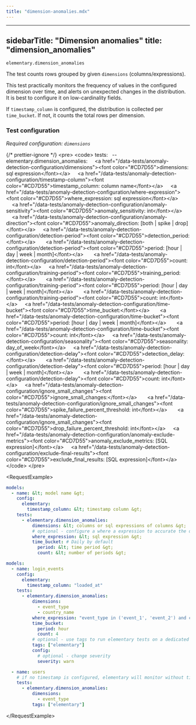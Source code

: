 ```yaml
---
title: "dimension-anomalies.mdx"
---
```


---
sidebarTitle: "Dimension anomalies"
title: "dimension_anomalies"
---

`elementary.dimension_anomalies`

The test counts rows grouped by given `dimensions` (columns/expressions).

This test practically monitors the frequency of values in the configured dimension over time, and alerts on unexpected changes in the distribution.
It is best to configure it on low-cardinality fields.

If `timestamp_column` is configured, the distribution is collected per `time_bucket`. If not, it counts the total rows per dimension.

### Test configuration

_Required configuration: `dimensions`_

{/* prettier-ignore */}
&lt;pre&gt;
 &lt;code&gt;
  tests:
    &nbsp;&nbsp;-- elementary.dimension_anomalies:
      &nbsp;&nbsp;&nbsp;&nbsp;&lt;a href="/data-tests/anomaly-detection-configuration/dimensions"&gt;&lt;font color="#CD7D55"&gt;dimensions: sql expression&lt;/font&gt;&lt;/a&gt;
      &nbsp;&nbsp;&nbsp;&nbsp;&lt;a href="/data-tests/anomaly-detection-configuration/timestamp-column"&gt;&lt;font color="#CD7D55"&gt;timestamp_column: column name&lt;/font&gt;&lt;/a&gt;
      &nbsp;&nbsp;&nbsp;&nbsp;&lt;a href="/data-tests/anomaly-detection-configuration/where-expression"&gt;&lt;font color="#CD7D55"&gt;where_expression: sql expression&lt;/font&gt;&lt;/a&gt;
      &nbsp;&nbsp;&nbsp;&nbsp;&lt;a href="/data-tests/anomaly-detection-configuration/anomaly-sensitivity"&gt;&lt;font color="#CD7D55"&gt;anomaly_sensitivity: int&lt;/font&gt;&lt;/a&gt;
      &nbsp;&nbsp;&nbsp;&nbsp;&lt;a href="/data-tests/anomaly-detection-configuration/anomaly-direction"&gt;&lt;font color="#CD7D55"&gt;anomaly_direction: [both | spike | drop]&lt;/font&gt;&lt;/a&gt;
      &nbsp;&nbsp;&nbsp;&nbsp;&lt;a href="/data-tests/anomaly-detection-configuration/detection-period"&gt;&lt;font color="#CD7D55"&gt;detection_period:&lt;/font&gt;&lt;/a&gt;
      &nbsp;&nbsp;&nbsp;&nbsp;&nbsp;&nbsp;&lt;a href="/data-tests/anomaly-detection-configuration/detection-period"&gt;&lt;font color="#CD7D55"&gt;period: [hour | day | week | month]&lt;/font&gt;&lt;/a&gt;
      &nbsp;&nbsp;&nbsp;&nbsp;&nbsp;&nbsp;&lt;a href="/data-tests/anomaly-detection-configuration/detection-period"&gt;&lt;font color="#CD7D55"&gt;count: int&lt;/font&gt;&lt;/a&gt;
      &nbsp;&nbsp;&nbsp;&nbsp;&lt;a href="/data-tests/anomaly-detection-configuration/training-period"&gt;&lt;font color="#CD7D55"&gt;training_period:&lt;/font&gt;&lt;/a&gt;
      &nbsp;&nbsp;&nbsp;&nbsp;&nbsp;&nbsp;&lt;a href="/data-tests/anomaly-detection-configuration/training-period"&gt;&lt;font color="#CD7D55"&gt;period: [hour | day | week | month]&lt;/font&gt;&lt;/a&gt;
      &nbsp;&nbsp;&nbsp;&nbsp;&nbsp;&nbsp;&lt;a href="/data-tests/anomaly-detection-configuration/training-period"&gt;&lt;font color="#CD7D55"&gt;count: int&lt;/font&gt;&lt;/a&gt;
      &nbsp;&nbsp;&nbsp;&nbsp;&lt;a href="/data-tests/anomaly-detection-configuration/time-bucket"&gt;&lt;font color="#CD7D55"&gt;time_bucket:&lt;/font&gt;&lt;/a&gt;
      &nbsp;&nbsp;&nbsp;&nbsp;&nbsp;&nbsp;&lt;a href="/data-tests/anomaly-detection-configuration/time-bucket"&gt;&lt;font color="#CD7D55"&gt;period: [hour | day | week | month]&lt;/font&gt;&lt;/a&gt;
      &nbsp;&nbsp;&nbsp;&nbsp;&nbsp;&nbsp;&lt;a href="/data-tests/anomaly-detection-configuration/time-bucket"&gt;&lt;font color="#CD7D55"&gt;count: int&lt;/font&gt;&lt;/a&gt;
      &nbsp;&nbsp;&nbsp;&nbsp;&lt;a href="/data-tests/anomaly-detection-configuration/seasonality"&gt;&lt;font color="#CD7D55"&gt;seasonality: day_of_week&lt;/font&gt;&lt;/a&gt;
      &nbsp;&nbsp;&nbsp;&nbsp;&lt;a href="/data-tests/anomaly-detection-configuration/detection-delay"&gt;&lt;font color="#CD7D55"&gt;detection_delay:&lt;/font&gt;&lt;/a&gt;
      &nbsp;&nbsp;&nbsp;&nbsp;&nbsp;&nbsp;&lt;a href="/data-tests/anomaly-detection-configuration/detection-delay"&gt;&lt;font color="#CD7D55"&gt;period: [hour | day | week | month]&lt;/font&gt;&lt;/a&gt;
      &nbsp;&nbsp;&nbsp;&nbsp;&nbsp;&nbsp;&lt;a href="/data-tests/anomaly-detection-configuration/detection-delay"&gt;&lt;font color="#CD7D55"&gt;count: int&lt;/font&gt;&lt;/a&gt;
      &nbsp;&nbsp;&nbsp;&nbsp;&lt;a href="/data-tests/anomaly-detection-configuration/ignore_small_changes"&gt;&lt;font color="#CD7D55"&gt;ignore_small_changes:&lt;/font&gt;&lt;/a&gt;
      &nbsp;&nbsp;&nbsp;&nbsp;&nbsp;&nbsp;&lt;a href="/data-tests/anomaly-detection-configuration/ignore_small_changes"&gt;&lt;font color="#CD7D55"&gt;spike_failure_percent_threshold: int&lt;/font&gt;&lt;/a&gt;
      &nbsp;&nbsp;&nbsp;&nbsp;&nbsp;&nbsp;&lt;a href="/data-tests/anomaly-detection-configuration/ignore_small_changes"&gt;&lt;font color="#CD7D55"&gt;drop_failure_percent_threshold: int&lt;/font&gt;&lt;/a&gt;
      &nbsp;&nbsp;&nbsp;&nbsp;&lt;a href="/data-tests/anomaly-detection-configuration/anomaly-exclude-metrics"&gt;&lt;font color="#CD7D55"&gt;anomaly_exclude_metrics: [SQL expression]&lt;/font&gt;&lt;/a&gt;
      &nbsp;&nbsp;&nbsp;&nbsp;&lt;a href="/data-tests/anomaly-detection-configuration/exclude-final-results"&gt;&lt;font color="#CD7D55"&gt;exclude_final_results: [SQL expression]&lt;/font&gt;&lt;/a&gt;
 &lt;/code&gt;
&lt;/pre&gt;

&lt;RequestExample&gt;

```yml Models
models:
  - name: &lt; model name &gt;
    config:
      elementary:
        timestamp_column: &lt; timestamp column &gt;
    tests:
      - elementary.dimension_anomalies:
          dimensions: &lt; columns or sql expressions of columns &gt;
          # optional - configure a where a expression to accurate the dimension monitoring
          where_expression: &lt; sql expression &gt;
          time_bucket: # Daily by default
            period: &lt; time period &gt;
            count: &lt; number of periods &gt;
```

```yml Models example
models:
  - name: login_events
    config:
      elementary:
        timestamp_column: "loaded_at"
    tests:
      - elementary.dimension_anomalies:
          dimensions:
            - event_type
            - country_name
          where_expression: "event_type in ('event_1', 'event_2') and country_name != 'unwanted country'"
          time_bucket:
            period: hour
            count: 4
          # optional - use tags to run elementary tests on a dedicated run
          tags: ["elementary"]
          config:
            # optional - change severity
            severity: warn

  - name: users
    # if no timestamp is configured, elementary will monitor without time filtering
    tests:
      - elementary.dimension_anomalies:
          dimensions:
            - event_type
          tags: ["elementary"]
```

&lt;/RequestExample&gt;

